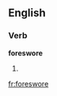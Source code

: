 ==English==

===Verb===
'''foreswore'''

# {{present participle of|[[foreswear]]}}

[[fr:foreswore]]